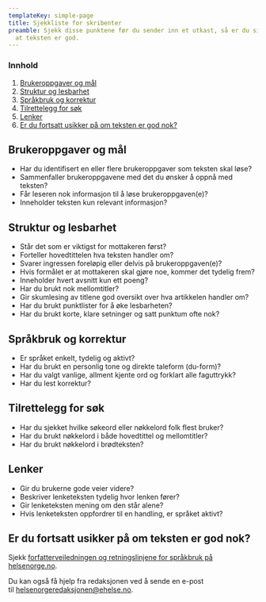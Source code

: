 ```yaml
---
templateKey: simple-page
title: Sjekkliste for skribenter
preamble: Sjekk disse punktene før du sender inn et utkast, så er du sikker på
  at teksten er god.
---
```

### Innhold

1. [​Brukeroppgaver og mål](#brukeroppgaver-og-mal)
2. [Struktur og lesbarhet](#struktur-og-lesbarhet)
3. [Språkbruk og korrektur](#sprakbruk-og-korrektur)
4. [Tilrettelegg for søk](#tilrettelegg-for-sok)
5. [Lenker](#lenker)
6. [Er du fortsatt usikker på om teksten er god nok?](#er-du-fortsatt-usikker-pa-om-teksten-er-god-nok)

## Brukeroppgaver og mål

* Har du identifisert en eller flere brukeroppgaver som teksten skal løse?
* Sammenfaller brukeroppgavene med det du ønsker å oppnå med teksten?
* Får leseren nok informasjon til å løse brukeroppgaven(e)?
* Inneholder teksten kun relevant informasjon?

## Struktur og lesbarhet

* Står det som er viktigst for mottakeren først?
* Forteller hovedtittelen hva teksten handler om?
* Svarer ingressen foreløpig eller delvis på brukeroppgaven(e)?
* Hvis formålet er at mottakeren skal gjøre noe, kommer det tydelig frem?
* Inneholder hvert avsnitt kun ett poeng?
* Har du brukt nok mellomtitler?
* Gir skumlesing av titlene god oversikt over hva artikkelen handler om?
* Har du brukt punktlister for å øke lesbarheten?
* Har du brukt korte, klare setninger og satt punktum ofte nok?

## Språkbruk og korrektur

* Er språket enkelt, tydelig og aktivt?
* Har du brukt en personlig tone og direkte taleform (du-form)?
* Har du valgt vanlige, allment kjente ord og forklart alle faguttrykk?
* Har du lest korrektur?

## Tilrettelegg for søk

* Har du sjekket hvilke søkeord eller nøkkelord folk flest bruker?
* Har du brukt nøkkelord i både hovedtittel og mellomtitler?
* Har du brukt nøkkelord i brødteksten?

## Lenker

* Gir du brukerne gode veier videre?
* Beskriver lenketeksten tydelig hvor lenken fører?
* Gir lenketeksten mening om den står alene?
* Hvis lenketeksten oppfordrer til en handling, er språket aktivt?

## Er du fortsatt usikker på om teksten er god nok?

Sjekk [forfatterveiledningen og retningslinjene for språkbruk på helsenorge.no](https://www.helsenorge.no/Sider/redaksjon/skribentveileder/default.aspx).

Du kan også få hjelp fra redaksjonen ved å sende en e-post til [helsenorgeredaksjonen@ehelse.no](mailto:helsenorgeredaksjonen@ehelse.no).